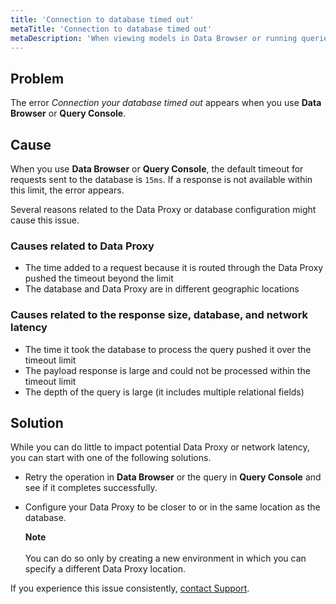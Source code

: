 ```yaml
---
title: 'Connection to database timed out'
metaTitle: 'Connection to database timed out'
metaDescription: 'When viewing models in Data Browser or running queries in Query Console, you might see errors that the connection to your database timed out.'
---
```


<TopBlock>

</TopBlock>

## **Problem**

The error _Connection your database timed out_ appears when you use **Data Browser** or **Query Console**.

## **Cause**

When you use **Data Browser** or **Query Console**, the default timeout for requests sent to the database is `15ms`. If a response is not available within this limit, the error appears.

Several reasons related to the Data Proxy or database configuration might cause this issue.

### **Causes related to Data Proxy**

- The time added to a request because it is routed through the Data Proxy pushed the timeout beyond the limit
- The database and Data Proxy are in different geographic locations

### **Causes related to the response size, database, and network latency**

- The time it took the database to process the query pushed it over the timeout limit
- The payload response is large and could not be processed within the timeout limit
- The depth of the query is large (it includes multiple relational fields)

## **Solution**

While you can do little to impact potential Data Proxy or network latency, you can start with one of the following solutions.

- Retry the operation in **Data Browser** or the query in **Query Console** and see if it completes successfully.
- Configure your Data Proxy to be closer to or in the same location as the database.

    <Admonition>

  **Note**<br /><br />
  You can do so only by creating a new environment in which you can specify a different Data Proxy location.

    </Admonition>

If you experience this issue consistently, [contact Support](/platform/classic-projects/contact-support).
